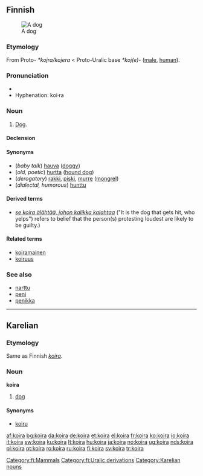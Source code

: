 {{wikipedia|lang=fi}}
==Finnish==
[[Image:CARMELO LEMON BEAGLE.jpg|thumb|A dog]]

===Etymology===
From Proto-{{Ural.|fi}} ''*kojra/kojera'' < Proto-Uralic base ''*koj(e)-'' ([[male]], [[human]]).

===Pronunciation===
*{{IPA|lang=fi|/ˈkoirɑ/}}
*Hyphenation: koi·ra

===Noun===
{{fi-noun|koir|type=koira}}

# [[dog|Dog]].

====Declension====
{{fi-decl-koira|koir}}

====Synonyms====
*(''baby talk'') [[hauva]] ([[doggy]])
*(''old, poetic'') [[hurtta]] ([[hound dog]])
*(''derogatory'') [[rakki]], [[piski]], [[murre]] ([[mongrel]])
*(''dialectal, humorous'') [[hunttu]]

====Derived terms====
*''[[se koira älähtää, johon kalikka kalahtaa]]'' ("It is the dog that gets hit, who yelps") refers to belief that the person(s) protesting loudest are likely to be guilty.)

====Related terms====
*[[koiramainen]]
*[[koiruus]]

===See also===
*[[narttu]]
*[[peni]]
*[[penikka]]

[[Category:fi:Mammals]]
[[Category:fi:Uralic derivations]]

----

==Karelian==

===Etymology===
Same as Finnish ''[[koira#Finnish|koira]]''.

===Noun===
'''koira'''

# [[dog]]

====Synonyms====
*[[koiru]]

[[Category:Karelian nouns]]

[[af:koira]]
[[bg:koira]]
[[da:koira]]
[[de:koira]]
[[et:koira]]
[[el:koira]]
[[fr:koira]]
[[ko:koira]]
[[io:koira]]
[[it:koira]]
[[sw:koira]]
[[ku:koira]]
[[lt:koira]]
[[hu:koira]]
[[ja:koira]]
[[no:koira]]
[[ug:koira]]
[[nds:koira]]
[[pl:koira]]
[[pt:koira]]
[[ro:koira]]
[[ru:koira]]
[[fi:koira]]
[[sv:koira]]
[[tr:koira]]